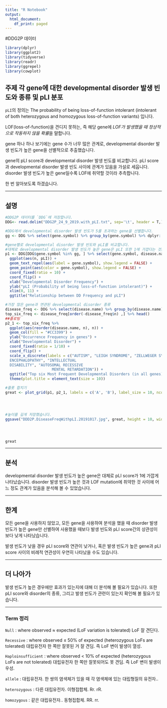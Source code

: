 ```yaml
---
title: "R Notebook"
output:
  html_document:
    df_print: paged
---
```

#DDG2P 데이터


```r
library(dplyr)
library(ggplot2)
library(tidyverse)
library(readr)
library(ggrepel)
library(cowplot)
```


## 주제 각 gene에 대한 developmental disorder 발생 빈도와 종류 및 pLI 분포

`pLI`의 정의는 The probability of being loss-of-function intolerant (intolerant of both heterozygous and homozygous loss-of-function variants) 입니다.

LOF(loss-of-function)을 견디지 못하는, 즉 해당 gene에 *LOF가 발생했을 때* *정상적으로 작동하지 않을 확률*을 말합니다.

gene 하나 하나 보기에는 gene 수가 너무 많은 관계로, developmental disorder 발생 빈도가 높은 gene을 선별적으로 추출했습니다.

gene의 pLI score과 developmental disorder 발생 빈도를 비교합니다.
pLI score과 developmental disorder 발생 빈도 사이에 관계가 있음을 가설로 세웁니다. disorder 발생 빈도가 높은 gene일수록 LOF에 취약할 것이라 추측합니다.

한 번 알아보도록 하겠습니다.

***


## 설명
```r


#DDG2P 데이터를 `DDG`에 저장합니다.
DDG<- read.delim("DDG2P_24_9_2019.with_pLI.txt", sep='\t', header = T,)

```

``` r
#DDG에서 developmental disorder 발생 빈도가 5를 초과하는 gene을 선별합니다.
gg <- DDG %>% select(gene.symbol) %>% group_by(gene.symbol) %>% dplyr::count() %>% filter(n>5) %>% select(gene.symbol) %>% .$gene.symbol

```

```r

#gene별로 developmental disorder 발생 빈도와 pLI를 비교합니다.
#대체로 developmental disorder 발생 빈도가 높은 gene은 pLI 또한 1에 가깝다는 것을 알 수 있습니다.
p1 <- DDG[DDG$gene.symbol %in% gg, ] %>% select(gene.symbol, disease.name, pLI) %>% group_by(gene.symbol, pLI) %>% dplyr::count() %>%
  ggplot(aes(n, pLI)) +
  geom_text_repel(aes(label = gene.symbol), show.legend = FALSE) +
  geom_point(aes(color = gene.symbol), show.legend = FALSE) +
  coord_fixed(ratio = 10) +
  coord_flip() +
  xlab("Developmental Disorder Frequency") +
  ylab("pLI (Probability of being loss-of-function intolerant)") +
  xlim(0, 11) +
  ggtitle("Relationship between DD Frequency and pLI")


```

```r

#가장 많은 gene과 연관된 developmental disorder 종류
disease_freq <- DDG %>% select(disease.name) %>% group_by(disease.name) %>% dplyr::count()
top_six_freq <- disease_freq[order(-disease_freq$n) ,] %>% head()
##플로팅
p2_1 <- top_six_freq %>%
  ggplot(aes(reorder(disease.name, n), n)) +
  geom_col(fill = "#CC3399") +
  ylab("Occurrence Frequency in genes") +
  xlab("Developmental Disorder") +
  coord_fixed(ratio = 1/10) +
  coord_flip() +
  scale_x_discrete(labels = c("AUTISM", "LEIGH SYNDROME", "ZELLWEGER SYNDROME", "EPILEPTIC
  ENCEPHALOPATHY", "INTELLECTUAL
  DISABILITY", "AUTOSOMAL RECESSIVE
                     MENTAL RETARDATION")) +
  ggtitle("Top six Most Frequent Developmental Disorders (in all genes)") +
  theme(plot.title = element_text(size = 10))


```

```r


#플롯 합치기
great <- plot_grid(p1, p2_1, labels = c('A', 'B'), label_size = 10, ncol = 1)




#높이를 길게 저장했습니다.
ggsave("DDD2P.DiseaseFreqWithpLI.20191017.jpg", great, height = 10, width = 8)




great
```


***


## 분석

developmental disorder 발생 빈도가 높은 gene은 대체로 pLI score가 1에 가깝게 나타났습니다.
disorder 발생 빈도가 높은 것과 LOF mutation에 취약한 것 사이에 어느 정도 관계가 있음을 분석해 볼 수 있었습니다.

***

## 한계

모든 gene을 사용하지 않았고, 모든 gene을 사용하여 분석을 했을 때 disorder 발생 빈도가 높은 gene만 선별하여 사용했을 때보다 발생 빈도와 pLI score간의 상관성이 보다 낮게 나타났습니다.

발생 빈도가 낮을 경우 pLI score와 연관이 낮거나, 혹은 발생 빈도가 높은 gene과 pLI score 사이의 비례적 연관성이 우연히 나타났을 수도 있습니다.

***

## 더 나아가

발생 빈도가 높은 경우에만 효과가 있는지에 대해 더 분석해 볼 필요가 있습니다. 또한 pLI score와 disorder의 종류, 그리고 발생 빈도가 관련이 있는지 확인해 볼 필요가 있습니다.


***


### Term 정리


`Null` : where observed ≈ expected (LoF variation is tolerated) LoF 잘 견딘다.

`Recessive` : where observed ≤ 50% of expected (heterozygous LoFs are tolerated) 대립유전자 한 쪽만 잘못된 거 잘 견딤. 즉 LoF 변이 발생이 열성.

`Haploinsufficient` : where observed < 10% of expected (heterozygous LoFs are not tolerated) 대립유전자 한 쪽만 잘못되어도 못 견딤. 즉 LoF 변이 발생이 우성.

`allele` : 대립유전자. 한 쌍의 염색체가 있을 때 각 염색체에 있는 대립형질의 유전자..

`heterozygous` : 다른 대립유전자. 이형접합체. Rr. rR.

`homozygous` : 같은 대립유전자.. 동형접합체. RR. rr.
